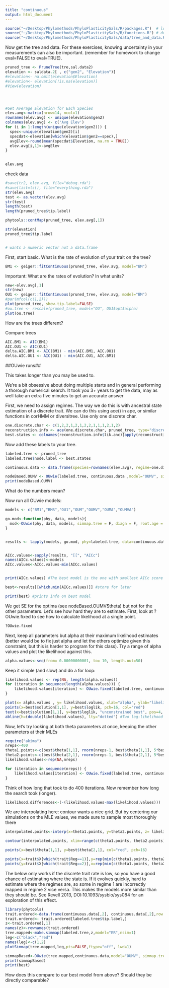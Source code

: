 ```yaml
---
title: "continuous"
output: html_document
---
```



```r
source("~/Desktop/Phylomethods/PhyloPlasticitySals/R/packages.R")  # loads packages
source("~/Desktop/Phylomethods/PhyloPlasticitySals/R/functions.R") # defines the create_plot() function
source("~/Desktop/Phylomethods/PhyloPlasticitySals/data/tree_and_data.R") # clean data 

```
Now get the tree and data. For these exercises, knowing uncertainty in your measurements can also be important. (remember for homework to change eval=FALSE to eval=TRUE).
```r

pruned_tree <- PruneTree(tre,sal.data2)
elevation <- saldata.2[ , c("gen2", "Elevation")]
#elevation<- na.omit(elevation$Elevation)
#elevation<- elevation[!is.na(elevation)]
#View(elevation)




#Get Average Elevation for Each Species
elev.avg<-matrix(nrow=14, ncol=1)
rownames(elev.avg) <- unique(elevation$gen2)
colnames(elev.avg) <- c('Avg Elev')
for (i in 1:length(unique(elevation$gen2))) {
  spec<-unique(elevation$gen2)[i]
  specdat<-elevation[which(elevation$gen2==spec),]
  avgElev<-round(mean(specdat$Elevation, na.rm = TRUE))
  elev.avg[i,1]<-avgElev
}
 

elev.avg


```

check data 
```r
#save(tr2, elev.avg, file="debug.rda")
#save(list=ls(), file="everything.rda")
str(elev.avg)
test <- as.vector(elev.avg)
str(test)
length(test)
length(pruned_tree$tip.label)

phytools::contMap(pruned_tree, elev.avg[,1])

str(elevation)
pruned_tree$tip.label


# wants a numeric vector not a data.frame
```


First, start basic. What is the rate of evolution of your trait on the tree?
```r
BM1 <- geiger::fitContinuous(pruned_tree, elev.avg, model="BM")
```

Important: What are the rates of evolution? In what units?
```r
new<-elev.avg[,1]
str(new)
OU1 <- geiger::fitContinuous(pruned_tree, elev.avg, model="BM")
#par(mfcol(c(1,2)))
plot(pruned_tree, show.tip.label=FALSE)
#ou.tree <- rescale(pruned_tree, model="OU", OU1$opt$alpha) 
plot(ou.tree)
```

How are the trees different?

Compare trees
```r
AIC.BM1 <- AIC(BM1)
AIC.OU1 <- AIC(OU1)
delta.AIC.BM1 <- AIC(BM1) - min(AIC.BM1, AIC.OU1)
delta.AIC.OU1 <- AIC(OU1) - min(AIC.OU1, AIC.BM1)
```

##OUwie runs##

This takes longer than you may be used to.

We’re a bit obsessive about doing multiple starts and in general performing a thorough numerical search. It took you 3+ years to get the data, may as well take an extra five minutes to get an accurate answer

First, we need to assign regimes. The way we do this is with ancestral state estimation of a discrete trait. We can do this using ace() in ape, or similar functions in corHMM or diversitree. Use only one discrete char.
```r
one.discrete.char <- c(1,2,2,1,2,1,2,2,1,1,1,2,1,2)
reconstruction.info <- ace(one.discrete.char, pruned_tree, type="discrete", method="ML", CI=TRUE)
best.states <- colnames(reconstruction.info$lik.anc)[apply(reconstruction.info$lik.anc, 1, which.max)]


```
Now add these labels to your tree.
```r
labeled.tree <- pruned_tree
labeled.tree$node.label <- best.states

continuous.data <- data.frame(species=rownames(elev.avg), regime=one.discrete.char, trait=elev.avg[,1])

nodeBased.OUMV <- OUwie(labeled.tree, continuous.data ,model="OUMV", simmap.tree=FALSE, diagn=FALSE, ub=Inf)
print(nodeBased.OUMV)
```

What do the numbers mean? 

Now run all OUwie models:
```r
models <- c("BM1","BMS","OU1","OUM","OUMV","OUMA","OUMVA")

go.mod<-function(phy, data, models){
  mod<-OUwie(phy, data, models, simmap.tree = F, diagn = F, root.age = NULL, ub=Inf)
}


results <- lapply(models, go.mod, phy=labeled.tree, data=continuous.data)


AICc.values<-sapply(results, "[[", "AICc")
names(AICc.values)<-models
AICc.values<-AICc.values-min(AICc.values)


print(AICc.values) #The best model is the one with smallest AICc score

best<-results[[which.min(AICc.values)]] #store for later

print(best) #prints info on best model
```

We get SE for the optima (see nodeBased.OUMV$theta) but not for the other parameters. Let’s see how hard they are to estimate. First, look at ?OUwie.fixed to see how to calculate likelihood at a single point.
```r
?OUwie.fixed
```

Next, keep all parameters but alpha at their maximum likelihood estimates (better would be to fix just alpha and let the others optimize given this constraint, but this is harder to program for this class). Try a range of alpha values and plot the likelihood against this.
```r
alpha.values<-seq(from= 0.00000000001, to= 10, length.out=50)
```

Keep it simple (and slow) and do a for loop:
```r
likelihood.values <- rep(NA, length(alpha.values))
for (iteration in sequence(length(alpha.values))) {
    likelihood.values[iteration] <- OUwie.fixed(labeled.tree, continuous.data, model="OUMV", alpha=rep(alpha.values[iteration],2), sigma.sq=best$solution[2,], theta=best$theta[,1],root.age=FALSE)$loglik
}

plot(x= alpha.values , y= likelihood.values, xlab="alpha", ylab="likelihood", type="l", bty="n", ylim= c(min(likelihood.values),best$loglik))
points(x=best$solution[1,1], y=best$loglik, pch=16, col="red")
text(x=best$solution[1,1], y=best$loglik, "unconstrained best", pos=4, col="red")
abline(h=(double(likelihood.values), lty="dotted") #Two log-likelihood
```


Now, let’s try looking at both theta parameters at once, keeping the other parameters at their MLEs
```r
require("akima")
nreps<-400
theta1.points<-c(best$theta[1,1], rnorm(nreps-1, best$theta[1,1], 5*best$theta[1,2])) #center on optimal value, have extra variance
theta2.points<-c(best$theta[2,1], rnorm(nreps-1, best$theta[2,1], 5*best$theta[2,2])) #center on optimal value, have extra variance
likelihood.values<-rep(NA,nreps)

for (iteration in sequence(nreps)) {
    likelihood.values[iteration] <- OUwie.fixed(labeled.tree, continuos.data, model="OUMV", alpha=best$solution[1,], sigma.sq=best$solution[2,], theta=c(theta1.points[iteration], theta2.points[iteration]))$loglik
}
```

Think of how long that took to do 400 iterations. Now remember how long the search took (longer).
```r
likelihood.differences<-(-(likelihood.values-max(likelihood.values)))
```

We are interpolating here: contour wants a nice grid. But by centering our simulations on the MLE values, we made sure to sample most thoroughly there
```r
interpolated.points<-interp(x=theta1.points, y=theta2.points, z= likelihood.differences, linear=FALSE, extrap=TRUE, xo=seq(min(theta1.points), max(theta1.points), length = 400), yo=seq(min(theta2.points), max(theta2.points), length = 400))

contour(interpolated.points, xlim=range(c(theta1.points, theta2.points)),ylim=range(c(theta1.points, theta2.points)), xlab="Theta 1", ylab="Theta 2", levels=c(2,5,10),add=FALSE,lwd=1, bty="n", asp=1)

points(x=best$theta[1,1], y=best$theta[2,1], col="red", pch=16)

points(x=trait$X[which(trait$Reg==1)],y=rep(min(c(theta1.points, theta2.points)), length(which(trait$Reg==1))), pch=18, col=rgb(0,0,0,.3)) #the tip values in regime 1, plotted along x axis
points(y=trait$X[which(trait$Reg==2)],x=rep(min(c(theta1.points, theta2.points)), length(which(trait$Reg==2))), pch=18, col=rgb(0,0,0,.3)) #the tip values in regime 2, plotted along y axis
```

The below only works if the discrete trait rate is low, so you have a good chance of estimating where the state is. If it evolves quickly, hard to estimate where the regimes are, so some in regime 1 are incorrectly mapped in regime 2 vice versa. This makes the models more similar than they should be. See Revell 2013, DOI:10.1093/sysbio/sys084 for an exploration of this effect.
```r
library(phytools)
trait.ordered<-data.frame(continuous.data[,2], continuous.data[,2],row.names=continuous.data[,1])
trait.ordered<- trait.ordered[labeled.tree$tip.label,]
z<-trait.ordered[,1]
names(z)<-rownames(trait.ordered)
tree.mapped<-make.simmap(labeled.tree,z,model="ER",nsim=1)
leg<-c("black","red")
names(leg)<-c(1,2)
plotSimmap(tree.mapped,leg,pts=FALSE,ftype="off", lwd=1)

simmapBased<-OUwie(tree.mapped,continuous.data,model="OUMV", simmap.tree=TRUE, diagn=FALSE)
print(simmapBased)
print(best)
```

How does this compare to our best model from above? Should they be directly comparable?

